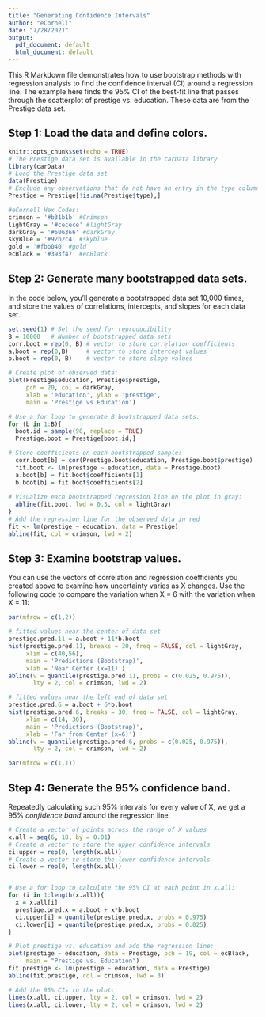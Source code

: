 ```yaml
---
title: "Generating Confidence Intervals"
author: "eCornell"
date: "7/28/2021"
output:
  pdf_document: default
  html_document: default
---
```


This R Markdown file demonstrates how to use bootstrap methods with regression analysis to find the confidence interval (CI) around a regression line. The example here finds the 95% CI of the best-fit line that passes through the scatterplot of prestige vs. education. These data are from the Prestige data set.

## Step 1: Load the data and define colors.
```r
knitr::opts_chunk$set(echo = TRUE)
# The Prestige data set is available in the carData library
library(carData) 
# Load the Prestige data set
data(Prestige) 
# Exclude any observations that do not have an entry in the type column
Prestige = Prestige[!is.na(Prestige$type),] 

#eCornell Hex Codes: 
crimson = '#b31b1b' #Crimson
lightGray = '#cecece' #lightGray
darkGray = '#606366' #darkGray
skyBlue = '#92b2c4' #skyblue
gold = '#fbb040' #gold
ecBlack = '#393f47' #ecBlack
```

## Step 2: Generate many bootstrapped data sets.
In the code below, you'll generate a bootstrapped data set 10,000 times, and store the values of correlations, intercepts, and slopes for each data set.

```r
set.seed(1) # Set the seed for reproducibility
B = 10000   # Number of bootstrapped data sets
corr.boot = rep(0, B) # vector to store correlation coefficients
a.boot = rep(0,B)     # vector to store intercept values
b.boot = rep(0, B)    # vector to store slope values

# Create plot of observed data: 
plot(Prestige$education, Prestige$prestige,
     pch = 20, col = darkGray,
     xlab = 'education', ylab = 'prestige',
     main = 'Prestige vs Education')

# Use a for loop to generate B bootstrapped data sets:
for (b in 1:B){
  boot.id = sample(98, replace = TRUE)
  Prestige.boot = Prestige[boot.id,]

# Store coefficients on each bootstrapped sample: 
  corr.boot[b] = cor(Prestige.boot$education, Prestige.boot$prestige)
  fit.boot <- lm(prestige ~ education, data = Prestige.boot)
  a.boot[b] = fit.boot$coefficients[1]
  b.boot[b] = fit.boot$coefficients[2]
  
# Visualize each bootstrapped regression line on the plot in gray: 
  abline(fit.boot, lwd = 0.5, col = lightGray)
}
# Add the regression line for the observed data in red
fit <- lm(prestige ~ education, data = Prestige)
abline(fit, col = crimson, lwd = 2)
```

## Step 3: Examine bootstrap values.
You can use the vectors of correlation and regression coefficients you created above to examine how uncertainty varies as X changes. Use the following code to compare the variation when X = 6 with the variation when X = 11:

```r
par(mfrow = c(1,2))

# fitted values near the center of data set
prestige.pred.11 = a.boot + 11*b.boot
hist(prestige.pred.11, breaks = 30, freq = FALSE, col = lightGray,
     xlim = c(40,56),
     main = 'Predictions (Bootstrap)',
     xlab = 'Near Center (x=11)')
abline(v = quantile(prestige.pred.11, probs = c(0.025, 0.975)), 
       lty = 2, col = crimson, lwd = 2)

# fitted values near the left end of data set
prestige.pred.6 = a.boot + 6*b.boot
hist(prestige.pred.6, breaks = 30, freq = FALSE, col = lightGray,
     xlim = c(14, 30),
     main = 'Predictions (Bootstrap)',
     xlab = 'Far from Center (x=6)')
abline(v = quantile(prestige.pred.6, probs = c(0.025, 0.975)), 
       lty = 2, col = crimson, lwd = 2)

par(mfrow = c(1,1))
```

## Step 4: Generate the 95% confidence band.
Repeatedly calculating such 95% intervals for every value of X, we get a 95% *confidence band* around the regression line.

```r
# Create a vector of points across the range of X values
x.all = seq(6, 18, by = 0.01) 
# Create a vector to store the upper confidence intervals
ci.upper = rep(0, length(x.all))
# Create a vector to store the lower confidence intervals
ci.lower = rep(0, length(x.all))


# Use a for loop to calculate the 95% CI at each point in x.all:
for (i in 1:length(x.all)){
  x = x.all[i]
  prestige.pred.x = a.boot + x*b.boot
  ci.upper[i] = quantile(prestige.pred.x, probs = 0.975)
  ci.lower[i] = quantile(prestige.pred.x, probs = 0.025)
}

# Plot prestige vs. education and add the regression line:
plot(prestige ~ education, data = Prestige, pch = 19, col = ecBlack,
     main = "Prestige vs. Education")
fit.prestige <- lm(prestige ~ education, data = Prestige)
abline(fit.prestige, col = crimson, lwd = 3)

# Add the 95% CIs to the plot: 
lines(x.all, ci.upper, lty = 2, col = crimson, lwd = 2)
lines(x.all, ci.lower, lty = 2, col = crimson, lwd = 2)
```

